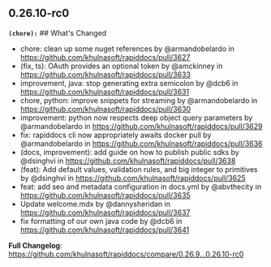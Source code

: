## 0.26.10-rc0
**`(chore):`** ## What's Changed
* chore: clean up some nuget references by @armandobelardo in https://github.com/khulnasoft/rapiddocs/pull/3627
* (fix, ts): OAuth provides an optional token by @amckinney in https://github.com/khulnasoft/rapiddocs/pull/3633
* improvement, java: stop generating extra semicolon by @dcb6 in https://github.com/khulnasoft/rapiddocs/pull/3631
* chore, python: improve snippets for streaming by @armandobelardo in https://github.com/khulnasoft/rapiddocs/pull/3630
* improvement: python now respects deep object query parameters by @armandobelardo in https://github.com/khulnasoft/rapiddocs/pull/3629
* fix: rapiddocs cli now appropriately awaits docker pull by @armandobelardo in https://github.com/khulnasoft/rapiddocs/pull/3636
* (docs, improvement): add guide on how to publish public sdks by @dsinghvi in https://github.com/khulnasoft/rapiddocs/pull/3638
* (feat): Add default values, validation rules, and big integer to primitives by @dsinghvi in https://github.com/khulnasoft/rapiddocs/pull/3625
* feat: add seo and metadata configuration in docs.yml by @abvthecity in https://github.com/khulnasoft/rapiddocs/pull/3635
* Update welcome.mdx by @dannysheridan in https://github.com/khulnasoft/rapiddocs/pull/3637
* fix formatting of our own java code by @dcb6 in https://github.com/khulnasoft/rapiddocs/pull/3641


**Full Changelog**: https://github.com/khulnasoft/rapiddocs/compare/0.26.9...0.26.10-rc0

